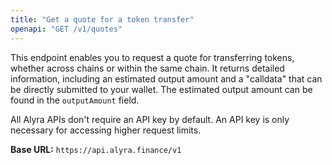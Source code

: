 ```yaml
---
title: "Get a quote for a token transfer"
openapi: "GET /v1/quotes"
---
```


This endpoint enables you to request a quote for transferring tokens, whether across chains or within the same chain. It returns detailed information, including an estimated output amount and a "calldata" that can be directly submitted to your wallet. The estimated output amount can be found in the `outputAmount` field.

<Info>
  All Alyra APIs don't require an API key by default. An API key is only necessary for accessing higher request limits.
</Info>

**Base URL:** `https://api.alyra.finance/v1` 